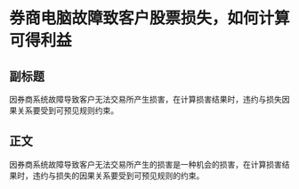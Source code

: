 # 券商电脑故障致客户股票损失，如何计算可得利益
## 副标题
因券商系统故障导致客户无法交易所产生损害，在计算损害结果时，违约与损失因果关系要受到可预见规则约束。
## 正文
因券商系统故障导致客户无法交易所产生的损害是一种机会的损害，在计算损害结果时，违约与损失的因果关系要受到可预见规则的约束。